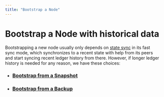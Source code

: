 ```yaml
---
title: "Bootstrap a Node"
---
```


# Bootstrap a Node with historical data

Bootstrapping a new node usually only depends on [state sync](configure/state-sync.mdx) in its fast sync mode, which synchronizes to a recent state with help from its peers and start syncing recent ledger history from there. However, if longer ledger history is needed for any reason, we have these choices:

- ### [Bootstrap from a Snapshot](bootstrap-fullnode/bootstrap-fullnode.mdx)
- ### [Bootstrap from a Backup](bootstrap-fullnode/aptos-db-restore.mdx)
